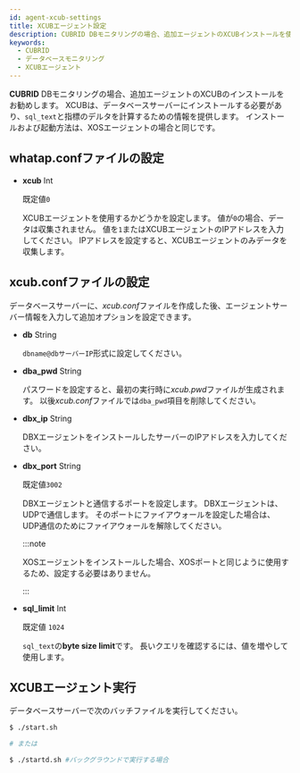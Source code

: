 ```yaml
---
id: agent-xcub-settings
title: XCUBエージェント設定
description: CUBRID DBモニタリングの場合、追加エージェントのXCUBインストールを使用してsql_textと指標のデルタ計算のための情報を提供します。
keywords:
  - CUBRID
  - データベースモニタリング
  - XCUBエージェント
---
```


**CUBRID** DBモニタリングの場合、追加エージェントのXCUBのインストールをお勧めします。 XCUBは、データベースサーバーにインストールする必要があり、`sql_text`と指標のデルタを計算するための情報を提供します。 インストールおよび起動方法は、XOSエージェントの場合と同じです。

## whatap.confファイルの設定

- **xcub** <span class='type'>Int</span>

  既定値`0`

  XCUBエージェントを使用するかどうかを設定します。 値が`0`の場合、データは収集されません。 値を`1`またはXCUBエージェントのIPアドレスを入力してください。 IPアドレスを設定すると、XCUBエージェントのみデータを収集します。

## xcub.confファイルの設定

データベースサーバーに、*xcub.conf*ファイルを作成した後、エージェントサーバー情報を入力して追加オプションを設定できます。

- **db** <span class='type'>String</span>

  `dbname@dbサーバーIP`形式に設定してください。

- **dba_pwd** <span class='type'>String</span>

  パスワードを設定すると、最初の実行時に*xcub.pwd*ファイルが生成されます。 以後*xcub.conf*ファイルでは`dba_pwd`項目を削除してください。
    

- **dbx_ip** <span class='type'>String</span>

  DBXエージェントをインストールしたサーバーのIPアドレスを入力してください。
    

- **dbx_port** <span class='type'>String</span>

  既定値`3002`

  DBXエージェントと通信するポートを設定します。 DBXエージェントは、UDPで通信します。 そのポートにファイアウォールを設定した場合は、UDP通信のためにファイアウォールを解除してください。

  :::note

  XOSエージェントをインストールした場合、XOSポートと同じように使用するため、設定する必要はありません。

  :::
    

- **sql_limit** <span class='type'>Int</span>

  既定値 `1024`

  `sql_text`の**byte size limit**です。 長いクエリを確認するには、値を増やして使用します。

## XCUBエージェント実行

データベースサーバーで次のバッチファイルを実行してください。

```bash title='start.sh'
$ ./start.sh

# または

$ ./startd.sh #バックグラウンドで実行する場合
```
